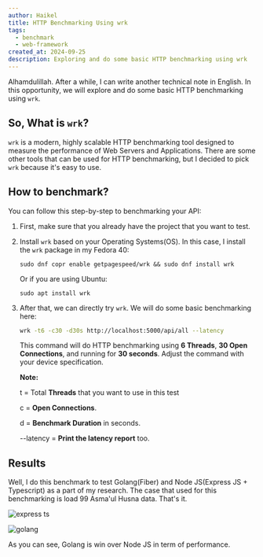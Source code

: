```yaml
---
author: Haikel
title: HTTP Benchmarking Using wrk
tags:
  - benchmark
  - web-framework
created_at: 2024-09-25
description: Exploring and do some basic HTTP benchmarking using wrk
---
```


Alhamdulillah. After a while, I can write another technical note in English. In this opportunity, we will explore and do some basic HTTP benchmarking using `wrk`.

## So, What is `wrk`?

`wrk` is a modern, highly scalable HTTP benchmarking tool designed to measure the performance of Web Servers and Applications. There are some other tools that can be used for HTTP benchmarking, but I decided to pick `wrk` because it's easy to use.

## How to benchmark?

You can follow this step-by-step to benchmarking your API:

1. First, make sure that you already have the project that you want to test.
2. Install `wrk` based on your Operating Systems(OS). In this case, I install the `wrk` package in my Fedora 40:

   ```
   sudo dnf copr enable getpagespeed/wrk && sudo dnf install wrk
   ```

   Or if you are using Ubuntu:

   ```
   sudo apt install wrk
   ```

3. After that, we can directly try `wrk`. We will do some basic benchmarking here:

   ```bash
   wrk -t6 -c30 -d30s http://localhost:5000/api/all --latency
   ```

   This command will do HTTP benchmarking using **6 Threads**, **30 Open Connections**, and running for **30 seconds**. Adjust the command with your device specification.

   **Note:**

   t = Total **Threads** that you want to use in this test

   c = **Open Connections**.

   d = **Benchmark Duration** in seconds.

   --latency = **Print the latency report** too.

## Results

Well, I do this benchmark to test Golang(Fiber) and Node JS(Express JS + Typescript) as a part of my research. The case that used for this benchmarking is load 99 Asma'ul Husna data. That's it.

![express ts](https://ik.imagekit.io/haikelz/blog/HTTP%20benchmarking%20using%20wrk/Screenshot%20from%202024-09-25%2023-31-10.png?updatedAt=1727282175453)

![golang](https://ik.imagekit.io/haikelz/blog/HTTP%20benchmarking%20using%20wrk/Screenshot%20from%202024-09-25%2023-32-43.png?updatedAt=1727282175503)

As you can see, Golang is win over Node JS in term of performance.
